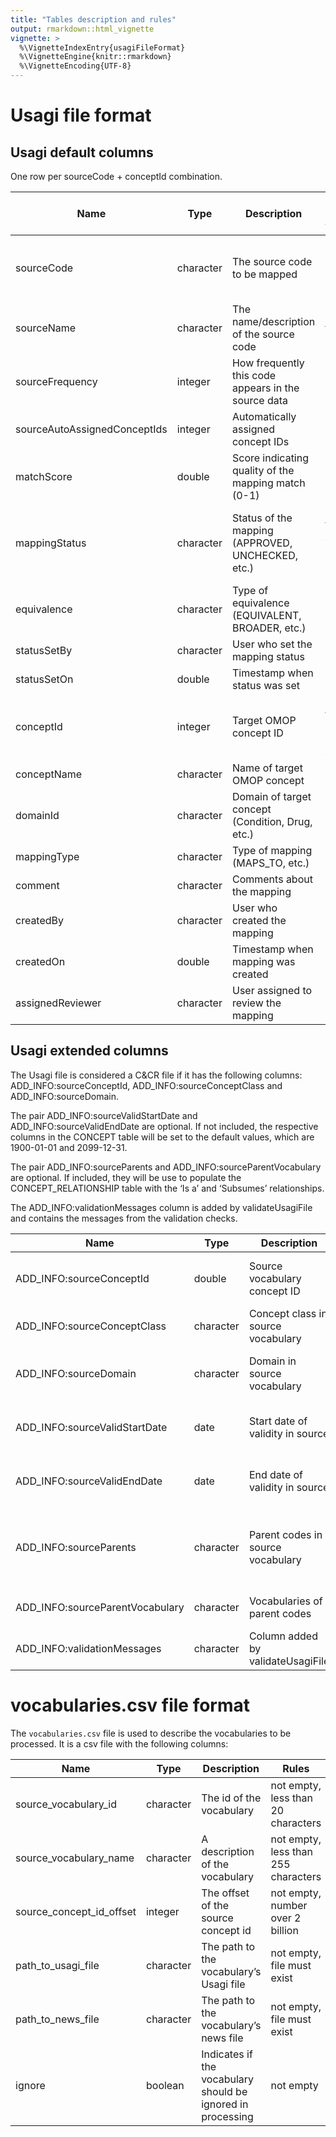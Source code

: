 ```yaml
---
title: "Tables description and rules"
output: rmarkdown::html_vignette
vignette: >
  %\VignetteIndexEntry{usagiFileFormat}
  %\VignetteEngine{knitr::rmarkdown}
  %\VignetteEncoding{UTF-8}
---
```


# Usagi file format

## Usagi default columns

One row per sourceCode + conceptId combination.

| Name                         | Type      | Description                                         | Rules checked by validateUsagiFile    |
| ---------------------------- | --------- | --------------------------------------------------- | -------- |
| sourceCode                   | character | The source code to be mapped                        | not empty, unique sourceCode + conceptId combinations |
| sourceName                   | character | The name/description of the source code             | not empty, less than 255 characters |
| sourceFrequency              | integer   | How frequently this code appears in the source data | not empty, set to -1 if not known |
| sourceAutoAssignedConceptIds | integer   | Automatically assigned concept IDs                  |  |
| matchScore                   | double    | Score indicating quality of the mapping match (0-1) |  |
| mappingStatus                | character | Status of the mapping (APPROVED, UNCHECKED, etc.)   | Required, one of the following: APPROVED, UNCHECKED, FLAGED, INEXACT |
| equivalence                  | character | Type of equivalence (EQUIVALENT, BROADER, etc.)     |  |
| statusSetBy                  | character | User who set the mapping status                     |  |
| statusSetOn                  | double    | Timestamp when status was set                       |  |
| conceptId                    | integer   | Target OMOP concept ID                              | not empty, if 0 the mappingStatus cannot be APPROVED |
| conceptName                  | character | Name of target OMOP concept                         |  |
| domainId                     | character | Domain of target concept (Condition, Drug, etc.)    |  |
| mappingType                  | character | Type of mapping (MAPS_TO, etc.)                     |  |
| comment                      | character | Comments about the mapping                          |  |
| createdBy                    | character | User who created the mapping                        |  |
| createdOn                    | double    | Timestamp when mapping was created                  |  |
| assignedReviewer             | character | User assigned to review the mapping                 |  |




## Usagi extended columns

The Usagi file is considered a C&CR file if it has the following columns: ADD_INFO:sourceConceptId, ADD_INFO:sourceConceptClass and ADD_INFO:sourceDomain.

The pair ADD_INFO:sourceValidStartDate and ADD_INFO:sourceValidEndDate are optional. If not included, the respective columns in the CONCEPT table will be set to the default values, which are 1900-01-01 and 2099-12-31.

The pair ADD_INFO:sourceParents and ADD_INFO:sourceParentVocabulary are optional. If included, they will be use to populate the CONCEPT_RELATIONSHIP table with the 'Is a' and 'Subsumes' relationships.

The ADD_INFO:validationMessages column is added by validateUsagiFile and contains the messages from the validation checks.


| Name                            | Type      | Description                        | Rules    |
| ------------------------------- | --------- | ---------------------------------- | -------- |
| ADD_INFO:sourceConceptId        | double    | Source vocabulary concept ID       | not empty, number on the range given by sourceConceptIdOffset, must be unique per each sourceCode |
| ADD_INFO:sourceConceptClass     | character | Concept class in source vocabulary | not empty, less than 20 characters |
| ADD_INFO:sourceDomain           | character | Domain in source vocabulary        | not empty, value exist in the DOMAIN table, when the code maps to more than one concept the combined domain is valid|
| ADD_INFO:sourceValidStartDate   | date      | Start date of validity in source   | if empty, the default value is 1900-01-01, the value must be before ADD_INFO:sourceValidEndDate |
| ADD_INFO:sourceValidEndDate     | date      | End date of validity in source     | if empty, the default value is 2099-12-31, the value must be after ADD_INFO:sourceValidStartDate |
| ADD_INFO:sourceParents          | character | Parent codes in source vocabulary  | not empty, if more that one parent, separated by, combination of sourceParents and sourceParentVocabulary must exits in the CDM or in the usagi file |
| ADD_INFO:sourceParentVocabulary | character | Vocabularies of parent codes       | if empty, the vocabulary is itself, if more that one parent, separated by |
| ADD_INFO:validationMessages      | character | Column added by validateUsagiFile   | Optional |


# vocabularies.csv file format

The `vocabularies.csv` file is used to describe the vocabularies to be processed.
It is a csv file with the following columns:

| Name                     | Type      | Description                                                | Rules    |
| ------------------------ | --------- | ---------------------------------------------------------- | -------- |
| source_vocabulary_id     | character | The id of the vocabulary                                   | not empty, less than 20 characters |
| source_vocabulary_name   | character | A description of the vocabulary                            | not empty, less than 255 characters |
| source_concept_id_offset | integer   | The offset of the source concept id                        | not empty, number over 2 billion |
| path_to_usagi_file      | character | The path to the vocabulary's Usagi file                    | not empty, file must exist |
| path_to_news_file       | character | The path to the vocabulary's news file                     | not empty, file must exist |
| ignore                  | boolean   | Indicates if the vocabulary should be ignored in processing | not empty |
